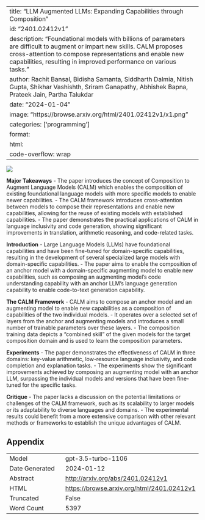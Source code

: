 
---
title: "LLM Augmented LLMs: Expanding Capabilities through Composition"
id: "2401.02412v1"
description: "Foundational models with billions of parameters are difficult to augment or impart new skills. CALM proposes cross-attention to compose representations and enable new capabilities, resulting in improved performance on various tasks."
author: Rachit Bansal, Bidisha Samanta, Siddharth Dalmia, Nitish Gupta, Shikhar Vashishth, Sriram Ganapathy, Abhishek Bapna, Prateek Jain, Partha Talukdar
date: "2024-01-04"
image: "https://browse.arxiv.org/html/2401.02412v1/x1.png"
categories: ['programming']
format:
  html:
    code-overflow: wrap
---

![](https://browse.arxiv.org/html/2401.02412v1/x1.png)

**Major Takeaways**
- The paper introduces the concept of Composition to Augment Language Models (CALM) which enables the composition of existing foundational language models with more specific models to enable newer capabilities.
- The CALM framework introduces cross-attention between models to compose their representations and enable new capabilities, allowing for the reuse of existing models with established capabilities.
- The paper demonstrates the practical applications of CALM in language inclusivity and code generation, showing significant improvements in translation, arithmetic reasoning, and code-related tasks.

**Introduction**
- Large Language Models (LLMs) have foundational capabilities and have been fine-tuned for domain-specific capabilities, resulting in the development of several specialized large models with domain-specific capabilities.
- The paper aims to enable the composition of an anchor model with a domain-specific augmenting model to enable new capabilities, such as composing an augmenting model’s code understanding capability with an anchor LLM’s language generation capability to enable code-to-text generation capability.

**The CALM Framework**
- CALM aims to compose an anchor model and an augmenting model to enable new capabilities as a composition of capabilities of the two individual models.
- It operates over a selected set of layers from the anchor and augmenting models and introduces a small number of trainable parameters over these layers.
- The composition training data depicts a "combined skill" of the given models for the target composition domain and is used to learn the composition parameters.

**Experiments**
- The paper demonstrates the effectiveness of CALM in three domains: key-value arithmetic, low-resource language inclusivity, and code completion and explanation tasks.
- The experiments show the significant improvements achieved by composing an augmenting model with an anchor LLM, surpassing the individual models and versions that have been fine-tuned for the specific tasks.

**Critique**
- The paper lacks a discussion on the potential limitations or challenges of the CALM framework, such as its scalability to larger models or its adaptability to diverse languages and domains.
- The experimental results could benefit from a more extensive comparison with other relevant methods or frameworks to establish the unique advantages of CALM.

## Appendix

|          |          |
|----------|----------|
| Model     | gpt-3.5-turbo-1106       |
| Date Generated     | 2024-01-12       |
| Abstract | [http://arxiv.org/abs/2401.02412v1](http://arxiv.org/abs/2401.02412v1)        |
| HTML     | [https://browse.arxiv.org/html/2401.02412v1](https://browse.arxiv.org/html/2401.02412v1)       |
| Truncated       | False       |
| Word Count       | 5397       |